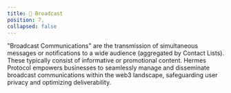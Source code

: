```yaml
---
title: 📣 Broadcast
position: 7,
collapsed: false
---
```


"Broadcast Communications" are the transmission of simultaneous messages or notifications to a wide audience (aggregated by Contact Lists). These typically consist of informative or promotional content. Hermes Protocol empowers businesses to seamlessly manage and disseminate broadcast communications within the web3 landscape, safeguarding user privacy and optimizing deliverability.
